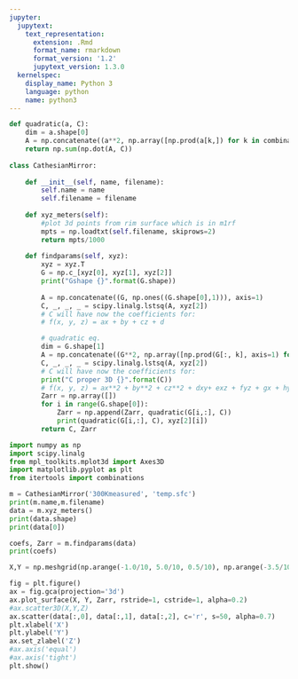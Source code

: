 ```yaml
---
jupyter:
  jupytext:
    text_representation:
      extension: .Rmd
      format_name: rmarkdown
      format_version: '1.2'
      jupytext_version: 1.3.0
  kernelspec:
    display_name: Python 3
    language: python
    name: python3
---
```


```python
def quadratic(a, C):
    dim = a.shape[0]
    A = np.concatenate((a**2, np.array([np.prod(a[k,]) for k in combinations(range(dim), dim-1)]), a, [1]))
    return np.sum(np.dot(A, C))
    
class CathesianMirror:
    
    def __init__(self, name, filename):
        self.name = name
        self.filename = filename
        
    def xyz_meters(self):
        #plot 3d points from rim surface which is in m1rf
        mpts = np.loadtxt(self.filename, skiprows=2)
        return mpts/1000
    
    def findparams(self, xyz):
        xyz = xyz.T
        G = np.c_[xyz[0], xyz[1], xyz[2]]
        print("Gshape {}".format(G.shape))
        
        A = np.concatenate((G, np.ones((G.shape[0],1))), axis=1)
        C, _, _, _ = scipy.linalg.lstsq(A, xyz[2])
        # C will have now the coefficients for:
        # f(x, y, z) = ax + by + cz + d

        # quadratic eq.
        dim = G.shape[1]
        A = np.concatenate((G**2, np.array([np.prod(G[:, k], axis=1) for k in combinations(range(dim), dim-1)]).transpose(), G, np.ones((G.shape[0], 1))), axis=1)
        C, _, _, _ = scipy.linalg.lstsq(A, xyz[2])
        # C will have now the coefficients for:
        print("C proper 3D {}".format(C))
        # f(x, y, z) = ax**2 + by**2 + cz**2 + dxy+ exz + fyz + gx + hy + iz + j
        Zarr = np.array([])
        for i in range(G.shape[0]):
            Zarr = np.append(Zarr, quadratic(G[i,:], C))
            print(quadratic(G[i,:], C), xyz[2][i])
        return C, Zarr

```

```python
import numpy as np
import scipy.linalg
from mpl_toolkits.mplot3d import Axes3D
import matplotlib.pyplot as plt
from itertools import combinations 

m = CathesianMirror('300Kmeasured', 'temp.sfc')
print(m.name,m.filename)
data = m.xyz_meters()
print(data.shape)
print(data[0])
```

```python
coefs, Zarr = m.findparams(data)
print(coefs)
```

```python
X,Y = np.meshgrid(np.arange(-1.0/10, 5.0/10, 0.5/10), np.arange(-3.5/10, 3.5/10, 0.5/10))

fig = plt.figure()
ax = fig.gca(projection='3d')
ax.plot_surface(X, Y, Zarr, rstride=1, cstride=1, alpha=0.2)
#ax.scatter3D(X,Y,Z)
ax.scatter(data[:,0], data[:,1], data[:,2], c='r', s=50, alpha=0.7)
plt.xlabel('X')
plt.ylabel('Y')
ax.set_zlabel('Z')
#ax.axis('equal')
#ax.axis('tight')
plt.show()
```

```python

```
